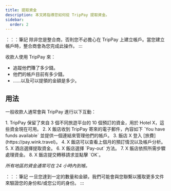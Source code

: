 ```yaml
---
title: 提取資金
description: 本文將指導您如何從 TripPay 提取資金。
sidebar:
  order: 2
---
```


：：：筆記
除非您是整合商，否則您不必擔心在 TripPay 上建立帳戶。當您建立帳戶時，整合商會為您完成此操作。
:::

收款人使用 TripPay 來：

* 追蹤他們賺了多少錢。
* 他們的帳戶目前有多少錢。
* ……以及可以提領的金額是多少。

## 用法

一般收款人通常會與 TripPay 進行以下互動：

<Steps>
  1. TripPay 保留了來自 3 個不同旅遊平台的 10 個預訂的資金，用於 Hotel X，這些資金現在可用。
  2. X 飯店收到 TripPay 寄來的電子郵件，內容如下 `You have funds available` 並提供一個連結來管理他們的帳戶。
  3. 飯店 X 登入 [旅費](https://pay.wink.travel)。
  4. X 飯店可以查看上個月的預訂情況以及帳戶分析。
  5. X 酒店選擇提取資金。
  6. X 飯店選擇 `Pay-out` 方法。
  7. X 飯店依照所需步驟處理資金。
  8. X 飯店提交轉移請求並點擊 `OK`。
</Steps>


*所有地區的資金通常可在 24 小時內到帳。*

：：：筆記
一旦您達到一定的數量和金額，我們可能會與您聯繫以獲取更多文件來驗證您的身份和/或您公司的身份。
:::

